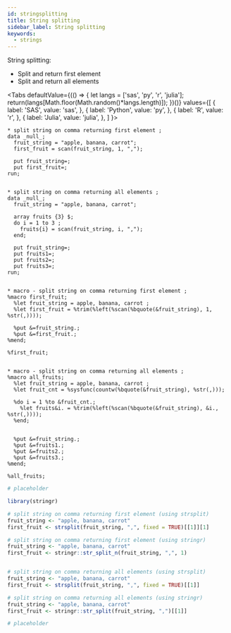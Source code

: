 ```yaml
---
id: stringsplitting
title: String splitting
sidebar_label: String splitting
keywords:
  - strings
---
```


String splitting:
- Split and return first element
- Split and return all elements


<Tabs
  defaultValue={(() => {
    let langs = ['sas', 'py', 'r', 'julia'];
    return(langs[Math.floor(Math.random()*langs.length)]);
  })()}
  values={[
    { label: 'SAS', value: 'sas', },
    { label: 'Python', value: 'py', },
    { label: 'R', value: 'r', },
    { label: 'Julia', value: 'julia', },
  ]
}>
<TabItem value="sas">

```sas
* split string on comma returning first element ;
data _null_;
  fruit_string = "apple, banana, carrot";
  first_fruit = scan(fruit_string, 1, ",");

  put fruit_string=;
  put first_fruit=;
run;


* split string on comma returning all elements ;
data _null_;
  fruit_string = "apple, banana, carrot";

  array fruits {3} $;
  do i = 1 to 3 ;
  	fruits{i} = scan(fruit_string, i, ",");
  end;

  put fruit_string=;
  put fruits1=;
  put fruits2=;
  put fruits3=;
run;


* macro - split string on comma returning first element ;
%macro first_fruit;
  %let fruit_string = apple, banana, carrot ;
  %let first_fruit = %trim(%left(%scan(%bquote(&fruit_string), 1, %str(,))));

  %put &=fruit_string.;
  %put &=first_fruit.;
%mend;

%first_fruit;


* macro - split string on comma returning all elements ;
%macro all_fruits;
  %let fruit_string = apple, banana, carrot ;
  %let fruit_cnt = %sysfunc(countw(%bquote(&fruit_string), %str(,)));

  %do i = 1 %to &fruit_cnt.;
    %let fruits&i. = %trim(%left(%scan(%bquote(&fruit_string), &i., %str(,))));
  %end;


  %put &=fruit_string.;
  %put &=fruits1.;
  %put &=fruits2.;
  %put &=fruits3.;
%mend;

%all_fruits;
```

</TabItem>
<TabItem value="py">

```py
# placeholder
```

</TabItem>
<TabItem value="r">

```r
library(stringr)

# split string on comma returning first element (using strsplit)
fruit_string <- "apple, banana, carrot"
first_fruit <- strsplit(fruit_string, ",", fixed = TRUE)[[1]][1]

# split string on comma returning first element (using stringr)
fruit_string <- "apple, banana, carrot"
first_fruit <- stringr::str_split_n(fruit_string, ",", 1)


# split string on comma returning all elements (using strsplit)
fruit_string <- "apple, banana, carrot"
first_fruit <- strsplit(fruit_string, ",", fixed = TRUE)[[1]]

# split string on comma returning all elements (using stringr)
fruit_string <- "apple, banana, carrot"
first_fruit <- stringr::str_split(fruit_string, ",")[[1]]
```

</TabItem>
<TabItem value="julia">

```julia
# placeholder
```

</TabItem>
</Tabs>
